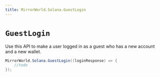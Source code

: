 ```yaml
---
title: MirrorWorld.Solana.GuestLogin
---
```


# `GuestLogin`

Use this API to make a user logged in as a guest who has a new account and a new wallet.
```csharp
MirrorWorld.Solana.GuestLogin((loginResponse) => {
    //todo
});
```

